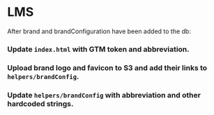 
# LMS

After brand and brandConfiguration have been added to the db:
<Steps>
  ### Update `index.html` with GTM token and abbreviation.
  ### Upload brand logo and favicon to S3 and add their links to `helpers/brandConfig`.
  ### Update `helpers/brandConfig` with abbreviation and other hardcoded strings.
</Steps>